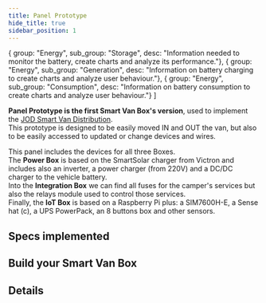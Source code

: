 ```yaml
---
title: Panel Prototype
hide_title: true
sidebar_position: 1
---
```



  { group: "Energy", sub_group: "Storage", desc: "Information needed to monitor the battery, create charts and analyze its performance."},
  { group: "Energy", sub_group: "Generation", desc: "Information on battery charging to create charts and analyze user behaviour."},
  { group: "Energy", sub_group: "Consumption", desc: "Information on battery consumption to create charts and analyze user behaviour."}
]



<HardwareTitle
  name={hardware_name}
  status={hardware_status} />

<HardwareHeader
  code={hardware_code}>

**Panel Prototype is the first Smart Van Box's version**, used to implement the
[JOD Smart Van Distribution](/docs/software/firmware/jod_smart_van).<br/>
This prototype is designed to be easily moved IN and OUT the van, but also to
be easily accessed to updated or change devices and wires.

This panel includes the devices for all three Boxes.<br/>
The **Power Box** is based on the SmartSolar charger from Victron and includes also
an inverter, a power charger (from 220V) and a DC/DC charger to the vehicle battery.<br/>
Into the **Integration Box** we can find all fuses for the camper's services but also
the relays module used to control those services.<br/>
Finally, the **IoT Box** is based on a Raspberry Pi plus: a SIM7600H-E, a Sense hat (c),
a UPS PowerPack, an 8 buttons box and other sensors.

</HardwareHeader>


## Specs implemented

<HardwareSpecsProvidedText />

<HardwareSpecsProvidedTable
  specs_implemented={specs_implemented} />


## Build your Smart Van Box

<HardwareBuilds
  code={hardware_code} />

<HardwareImage
  code={hardware_code} />


## Details

<HardwareDetails
  code={hardware_code} />
